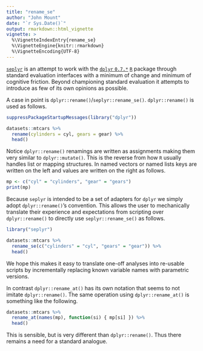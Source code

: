 ```yaml
---
title: "rename_se"
author: "John Mount"
date: "`r Sys.Date()`"
output: rmarkdown::html_vignette
vignette: >
  %\VignetteIndexEntry{rename_se}
  %\VignetteEngine{knitr::rmarkdown}
  %\VignetteEncoding{UTF-8}
---
```


[`seplyr`](https://github.com/WinVector/seplyr) is an attempt to work with the [`dplyr` `0.7.*`]( https://CRAN.R-project.org/package=dplyr) [`R`](https://www.r-project.org) package through standard evaluation interfaces with a minimum of change and minimum of cognitive friction.  Beyond championing standard evaluation it attempts to introduce as few of its own opinions as possible.

A case in point is `dplyr::rename()`/`seplyr::rename_se()`.  `dplyr::rename()` is used as follows.

```r
suppressPackageStartupMessages(library("dplyr"))

datasets::mtcars %>%
  rename(cylinders = cyl, gears = gear) %>%
  head()
```

Notice `dplyr::rename()` renamings are written as assignments making them very similar to `dplyr::mutate()`.  This is the reverse from how `R` usually handles list or mapping structures.
In named vectors or named lists keys are written on the left and values are written on the right as follows.

```r
mp <- c("cyl" = "cylinders", "gear" = "gears")
print(mp)
```

Because `seplyr` is intended to be a set of adapters for `dplyr` we simply adopt `dplyr::rename()`'s convention.  This allows the user to mechanically translate their experience and expectations from scripting over `dplyr::rename()` to directly use `seplyr::rename_se()` as follows.

```r
library("seplyr")

datasets::mtcars %>%
  rename_se(c("cylinders" = "cyl", "gears" = "gear")) %>%
  head()
```

We hope this makes it easy to translate one-off analyses into re-usable scripts by incrementally replacing known variable names with parametric versions.

In contrast `dplyr::rename_at()` has its own notation that seems to not imitate `dplyr::rename()`.  The same operation using `dplyr::rename_at()` is something like the following.

```r
datasets::mtcars %>%
  rename_at(names(mp), function(si) { mp[si] }) %>%
  head()
```

This is sensible, but is very different than `dplyr::rename()`.  Thus there remains a need for a standard analogue.


